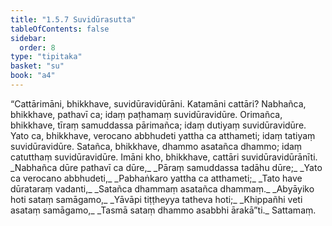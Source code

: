 ```yaml
---
title: "1.5.7 Suvidūrasutta"
tableOfContents: false
sidebar:
  order: 8
type: "tipitaka"
basket: "su"
book: "a4"
---
```



<DynamicBreadcrumb />

<Division number="47" book="a4" bookNo="15" page="359">

<Paragraph number="328" book="a4">
“Cattārimāni, bhikkhave, suvidūravidūrāni. Katamāni cattāri? Nabhañca, bhikkhave, pathavī ca; idaṃ paṭhamaṃ suvidūravidūre. Orimañca, bhikkhave, tīraṃ samuddassa pārimañca; idaṃ dutiyaṃ suvidūravidūre. Yato ca, bhikkhave, verocano abbhudeti yattha ca atthameti; idaṃ tatiyaṃ suvidūravidūre. Satañca, bhikkhave, dhammo asatañca dhammo; idaṃ catutthaṃ suvidūravidūre. Imāni kho, bhikkhave, cattāri suvidūravidūrānīti.
</Paragraph>

<Paragraph number="329" type="verses" book="a4">
_Nabhañca dūre pathavī ca dūre,_  
_Pāraṃ samuddassa tadāhu dūre;_  
_Yato ca verocano abbhudeti,_  
_Pabhaṅkaro yattha ca atthameti;_  
_Tato have dūrataraṃ vadanti,_  
_Satañca dhammaṃ asatañca dhammaṃ._  

</Paragraph>

<Paragraph number="330" type="verses" book="a4">
_Abyāyiko hoti sataṃ samāgamo,_  
_Yāvāpi tiṭṭheyya tatheva hoti;_  
_Khippañhi veti asataṃ samāgamo,_  
_Tasmā sataṃ dhammo asabbhi ārakā”ti._  


</Paragraph>
</Division>

<Paragraph number="331" type="center" book="a4">
Sattamaṃ.
</Paragraph>